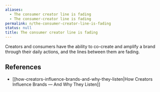 ```yaml
---
aliases:
  - The consumer creator line is fading
  - The consumer-creator line is fading
permalink: n/the-consumer-creator-line-is-fading
status: null
title: The consumer creator line is fading
---
```

Creators and consumers have the ability to co-create and amplify a brand through their daily actions, and the lines between them are fading.

## References

- [[how-creators-influence-brands-and-why-they-listen|How Creators Influence Brands — And Why They Listen]]
